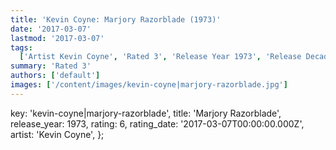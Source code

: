 ```yaml
---
title: 'Kevin Coyne: Marjory Razorblade (1973)'
date: '2017-03-07'
lastmod: '2017-03-07'
tags:
  ['Artist Kevin Coyne', 'Rated 3', 'Release Year 1973', 'Release Decade 1970']
summary: 'Rated 3'
authors: ['default']
images: ['/content/images/kevin-coyne|marjory-razorblade.jpg']
---
```


  key: 'kevin-coyne|marjory-razorblade',
  title: 'Marjory Razorblade',
  release_year: 1973,
  rating: 6,
  rating_date: '2017-03-07T00:00:00.000Z',
  artist: 'Kevin Coyne',
};

<MusicRating data={data} />
